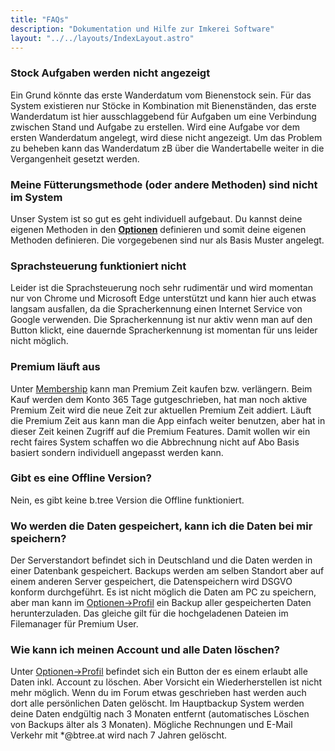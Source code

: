 ```yaml
---
title: "FAQs"
description: "Dokumentation und Hilfe zur Imkerei Software"
layout: "../../layouts/IndexLayout.astro"
---
```


### Stock Aufgaben werden nicht angezeigt

Ein Grund könnte das erste Wanderdatum vom Bienenstock sein. Für das System existieren nur Stöcke in Kombination mit Bienenständen, das erste Wanderdatum ist hier ausschlaggebend für Aufgaben um eine Verbindung zwischen Stand und Aufgabe zu erstellen. Wird eine Aufgabe vor dem ersten Wanderdatum angelegt, wird diese nicht angezeigt. Um das Problem zu beheben kann das Wanderdatum zB über die Wandertabelle weiter in die Vergangenheit gesetzt werden.

### Meine Fütterungsmethode (oder andere Methoden) sind nicht im System

Unser System ist so gut es geht individuell aufgebaut. Du kannst deine eigenen Methoden in den **[Optionen](https://www.btree.at/app/settings/)** definieren und somit deine eigenen Methoden definieren. Die vorgegebenen sind nur als Basis Muster angelegt.

### Sprachsteuerung funktioniert nicht

Leider ist die Sprachsteuerung noch sehr rudimentär und wird momentan nur von Chrome und Microsoft Edge unterstützt und kann hier auch etwas langsam ausfallen, da die Spracherkennung einen Internet Service von Google verwenden. Die Spracherkennung ist nur aktiv wenn man auf den Button klickt, eine dauernde Spracherkennung ist momentan für uns leider nicht möglich.

### Premium läuft aus

Unter [Membership](https://www.btree.at/app/membership/) kann man Premium Zeit kaufen bzw. verlängern. Beim Kauf werden dem Konto 365 Tage gutgeschrieben, hat man noch aktive Premium Zeit wird die neue Zeit zur aktuellen Premium Zeit addiert. Läuft die Premium Zeit aus kann man die App einfach weiter benutzen, aber hat in dieser Zeit keinen Zugriff auf die Premium Features. Damit wollen wir ein recht faires System schaffen wo die Abbrechnung nicht auf Abo Basis basiert sondern individuell angepasst werden kann.

### Gibt es eine Offline Version?

Nein, es gibt keine b.tree Version die Offline funktioniert.

### Wo werden die Daten gespeichert, kann ich die Daten bei mir speichern?

Der Serverstandort befindet sich in Deutschland und die Daten werden in einer Datenbank gespeichert. Backups werden am selben Standort aber auf einem anderen Server gespeichert, die Datenspeichern wird DSGVO konform durchgeführt. Es ist nicht möglich die Daten am PC zu speichern, aber man kann im [Optionen->Profil](https://www.btree.at/app/profile/) ein Backup aller gespeicherten Daten herunterzuladen. Das gleiche gilt für die hochgeladenen Dateien im Filemanager für Premium User.

### Wie kann ich meinen Account und alle Daten löschen?

Unter [Optionen->Profil](https://www.btree.at/app/profile/) befindet sich ein Button der es einem erlaubt alle Daten inkl. Account zu löschen. Aber Vorsicht ein Wiederherstellen ist nicht mehr möglich. Wenn du im Forum etwas geschrieben hast werden auch dort alle persönlichen Daten gelöscht. Im Hauptbackup System werden deine Daten endgültig nach 3 Monaten entfernt (automatisches Löschen von Backups älter als 3 Monaten). Mögliche Rechnungen und E-Mail Verkehr mit \*@btree.at wird nach 7 Jahren gelöscht.
